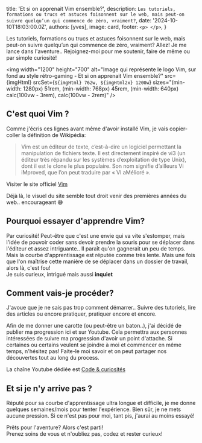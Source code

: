 
  title: 'Et si on apprenait Vim ensemble?',
  description: `Les tutoriels, formations ou trucs et astuces foisonnent sur le web, mais peut-on suivre quelqu’un qui commence de zéro, vraiment?`,
  date: '2024-10-10T18:03:00.0Z',
  authors: [yves],
  image: card,
  footer: `
    <p>
    </p>
  `,
}

Les tutoriels, formations ou trucs et astuces foisonnent sur le web, mais peut-on suivre quelqu’un qui commence de zéro, vraiment? Allez! Je me lance dans l'aventure.. Rejoignez-moi pour me soutenir, faire de même ou par simple curiosité!

<!--more-->

<img
  width="1200"
  height="700"
  alt="Image qui représente le logo Vim, sur fond au style rétro-gaming - Et si on apprenait Vim ensemble?"
  src={imgHtml}
  srcSet={`${imgHtml} 762w, ${imgHtml2x} 1200w`}
  sizes="(min-width: 1280px) 51rem, (min-width: 768px) 45rem, (min-width: 640px) calc(100vw - 3rem), calc(100vw - 2rem)"
/>

<h2>
    C'est quoi Vim ?
</h2>
<p>
    Comme j'écris ces lignes avant même d'avoir installé Vim, je vais copier-coller la définition de Wikipédia:
</p>

<blockquote>
    Vim est un éditeur de texte, c’est-à-dire un logiciel permettant la manipulation de fichiers texte. Il est directement inspiré de vi3 (un éditeur très répandu sur les systèmes d’exploitation de type Unix), dont il est le clone le plus populaire. Son nom signifie d’ailleurs Vi iMproved, que l’on peut traduire par « VI aMélioré ».
</blockquote>

<p>Visiter le site officiel <a target="_blank" href="https://www.vim.org/">Vim</a></p>

<p>Déjà là, le visuel du site semble tout droit venir des premières années du web.. encourageant 😅</p>

<h2>Pourquoi essayer d'apprendre Vim?</h2>

<p>Par curiosité! Peut-être que c'est une envie qui va vite s'estomper, mais l'idée de pouvoir coder sans devoir prendre la souris pour se déplacer dans l'éditeur et assez intriguante.. Il paraît qu'on gagnerait un peu de temps. Mais la courbe d'apprentissage est réputée comme très lente. Mais une fois que l'on maîtrise cette manière de se déplacer dans un dossier de travail, alors là, c'est fou!<br />Je suis curieux, intrigué mais aussi <strong>inquiet</strong></p>

<h2>Comment vais-je procéder?</h2>

<p>J'avoue que je ne sais pas trop comment démarrer.. Suivre des tutoriels, lire des articles ou encore pratiquer, pratiquer encore et encore. </p>

<p>Afin de me donner une carotte (ou peut-être un baton..), j'ai décidé de publier ma progression ici et sur Youtube. Cela permettra aux personnes intéressées de suivre ma progression d'avoir un point d'attache. Si certaines ou certains veulent se joindre à moi et commencer en même temps, n'hésitez pas! Faite-le moi savoir et on peut partager nos découvertes tout au long du process.</p>

<p>La chaîne Youtube dédiée est <a href="https://www.youtube.com/@CodeEtCuriosites" target="_blank">Code & curiosités</a></p>

<h2>Et si je n'y arrive pas ?</h2>

<p>Réputé pour sa courbe d'apprentissage ultra longue et difficile, je me donne quelques semaines/mois pour tenter l'expérience. Bien sûr, je ne mets aucune pression. Si ce n'est pas pour moi, tant pis, j'aurai au moins essayé!</p>

<p>Prêts pour l'aventure? Alors c'est parti!<br />Prenez soins de vous et n'oubliez pas, codez et rester curieux!</p>
